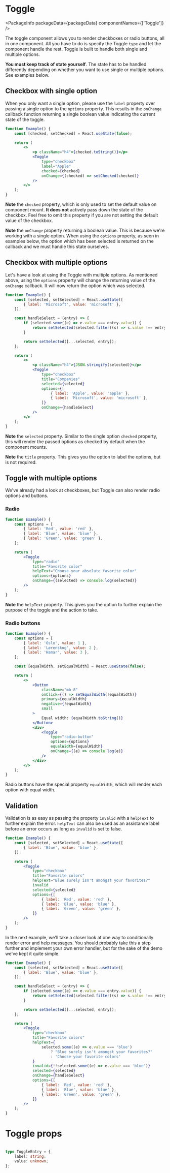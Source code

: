 
# Toggle

<PackageInfo packageData={packageData} componentNames={['Toggle']} />

The toggle component allows you to render checkboxes or radio buttons, all in
one component. All you have to do is specify the Toggle `type` and let the
component handle the rest. Toggle is built to handle both single and multiple
options.

**You must keep track of state yourself**. The state has to be handled
differently depending on whether you want to use single or multiple options. See
examples below.

## Checkbox with single option

When you only want a single option, please use the `label` property over passing
a single option to the `options` property. This results in the `onChange`
callback function returning a single boolean value indicating the current state
of the toggle.

```jsx example
function Example() {
    const [checked, setChecked] = React.useState(false);

    return (
        <>
            <p className="h4">{checked.toString()}</p>
            <Toggle
                type="checkbox"
                label="Apple"
                checked={checked}
                onChange={(checked) => setChecked(checked)}
            />
        </>
    );
}
```

**Note** the `checked` property, which is only used to set the default value on
component mount. **It does not** actively pass down the state of the checkbox.
Feel free to omit this property if you are not setting the default value of the
checkbox.

**Note** the `onChange` property returning a boolean value. This is because
we're working with a single option. When using the `options` property, as seen
in examples below, the option which has been selected is returned on the
callback and we must handle this state ourselves.

## Checkbox with multiple options

Let's have a look at using the Toggle with multiple options. As mentioned above,
using the `options` property will change the returning value of the `onChange`
callback. It will now return the option which was selected.

```jsx example
function Example() {
    const [selected, setSelected] = React.useState([
        { label: 'Microsoft', value: 'microsoft' },
    ]);

    const handleSelect = (entry) => {
        if (selected.some((e) => e.value === entry.value)) {
            return setSelected(selected.filter((s) => s.value !== entry.value));
        }

        return setSelected([...selected, entry]);
    };

    return (
        <>
            <p className="h4">{JSON.stringify(selected)}</p>
            <Toggle
                type="checkbox"
                title="Companies"
                selected={selected}
                options={[
                    { label: 'Apple', value: 'apple' },
                    { label: 'Microsoft', value: 'microsoft' },
                ]}
                onChange={handleSelect}
            />
        </>
    );
}
```

**Note** the `selected` property. Similar to the single option `checked`
property, this will render the passed options as checked by default when the
component mounts.

**Note** the `title` property. This gives you the option to label the options,
but is not required.

## Toggle with multiple options

We've already had a look at checkboxes, but Toggle can also render radio options
and buttons.

### Radio

```jsx example
function Example() {
    const options = [
        { label: 'Red', value: 'red' },
        { label: 'Blue', value: 'blue' },
        { label: 'Green', value: 'green' },
    ];

    return (
        <Toggle
            type="radio"
            title="Favorite color"
            helpText="Choose your absolute favorite color"
            options={options}
            onChange={(selected) => console.log(selected)}
        />
    );
}
```

**Note** the `helpText` property. This gives you the option to further explain
the purpose of the toggle and the action to take.

### Radio buttons

```jsx example
function Example() {
    const options = [
        { label: 'Oslo', value: 1 },
        { label: 'Lørenskog', value: 2 },
        { label: 'Hamar', value: 3 },
    ];

    const [equalWidth, setEqualWidth] = React.useState(false);

    return (
        <>
            <Button
                className="mb-8"
                onClick={() => setEqualWidth(!equalWidth)}
                primary={equalWidth}
                negative={!equalWidth}
                small
            >
                Equal width: {equalWidth.toString()}
            </Button>
            <div>
                <Toggle
                    type="radio-button"
                    options={options}
                    equalWidth={equalWidth}
                    onChange={(e) => console.log(e)}
                />
            </div>
        </>
    );
}
```

Radio buttons have the special property `equalWidth`, which will render each
option with equal width.

## Validation

Validation is as easy as passing the property `invalid` with a `helpText` to
further explain the error. `helpText` can also be used as an assistance label
before an error occurs as long as `invalid` is set to false.

```jsx example
function Example() {
    const [selected, setSelected] = React.useState([
        { label: 'Blue', value: 'blue' },
    ]);

    return (
        <Toggle
            type="checkbox"
            title="Favorite colors"
            helpText="Blue surely isn't amongst your favorites?"
            invalid
            selected={selected}
            options={[
                { label: 'Red', value: 'red' },
                { label: 'Blue', value: 'blue' },
                { label: 'Green', value: 'green' },
            ]}
        />
    );
}
```

In the next example, we'll take a closer look at one way to conditionally render
error and help messages. You should probably take this a step further and
implement your own error handler, but for the sake of the demo we've kept it
quite simple.

```jsx example
function Example() {
    const [selected, setSelected] = React.useState([
        { label: 'Blue', value: 'blue' },
    ]);

    const handleSelect = (entry) => {
        if (selected.some((e) => e.value === entry.value)) {
            return setSelected(selected.filter((s) => s.value !== entry.value));
        }

        return setSelected([...selected, entry]);
    };

    return (
        <Toggle
            type="checkbox"
            title="Favorite colors"
            helpText={
                selected.some((e) => e.value === 'blue')
                    ? "Blue surely isn't amongst your favorites?"
                    : 'Choose your favorite colors'
            }
            invalid={!!selected.some((e) => e.value === 'blue')}
            selected={selected}
            onChange={handleSelect}
            options={[
                { label: 'Red', value: 'red' },
                { label: 'Blue', value: 'blue' },
                { label: 'Green', value: 'green' },
            ]}
        />
    );
}
```

# Toggle props

```props packages/toggle/src/component.tsx

```

```ts
type ToggleEntry = {
    label: string;
    value: unknown;
};
```
